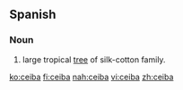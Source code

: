 ==Spanish==

===Noun===
{{es-noun|f}}

# large tropical [[tree]] of silk-cotton family.

[[ko:ceiba]]
[[fi:ceiba]]
[[nah:ceiba]]
[[vi:ceiba]]
[[zh:ceiba]]